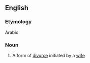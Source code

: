 ==English==

===Etymology===
Arabic {{m|ar|خُلع|tr=xulʕ}}

===Noun===
{{wikipedia}}
{{en-noun|-}}

# {{label|en|Islam}} A form of [[divorce]] initiated by a [[wife]]